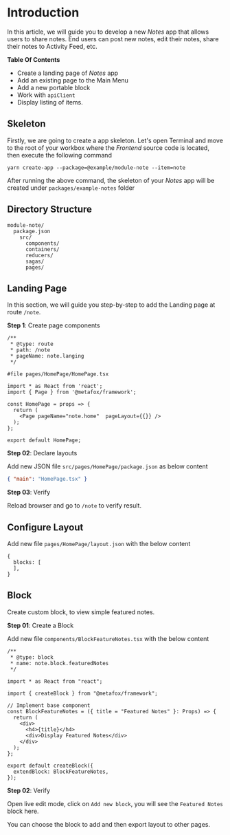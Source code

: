 # Introduction

In this article, we will guide you to develop a new _Notes_ app that allows users to share notes. End users can post new notes, edit their notes, share their notes to Activity Feed, etc.

**Table Of Contents**

- Create a landing page of _Notes_ app
- Add an existing page to the Main Menu
- Add a new portable block
- Work with `apiClient`
- Display listing of items.

## Skeleton

Firstly, we are going to create a app skeleton. Let's open Terminal and move to the root of your workbox where the _Frontend_ source code is located, then execute the following command

```shell script
yarn create-app --package=@example/module-note --item=note
```

After running the above command, the skeleton of your _Notes_ app will be created under `packages/example-notes` folder

## Directory Structure

```text
module-note/
  package.json
    src/
      components/
      containers/
      reducers/
      sagas/
      pages/
```

## Landing Page

In this section, we will guide you step-by-step to add the Landing page at route `/note`.

**Step 1**: Create page components

```tsx
/**
 * @type: route
 * path: /note
 * pageName: note.langing
 */

#file pages/HomePage/HomePage.tsx

import * as React from 'react';
import { Page } from '@metafox/framework';

const HomePage = props => {
  return (
    <Page pageName="note.home"  pageLayout={{}} />
  );
};

export default HomePage;
```

**Step 02**: Declare layouts

Add new JSON file `src/pages/HomePage/package.json` as below content

```json
{ "main": "HomePage.tsx" }
```

**Step 03**: Verify

Reload browser and go to `/note` to verify result.

## Configure Layout

Add new file `pages/HomePage/layout.json` with the below content

```tsx
{
  blocks: [
  ],
}
```

## Block

Create custom block, to view simple featured notes.

**Step 01**: Create a Block

Add new file `components/BlockFeatureNotes.tsx` with the below content

```tsx
/**
 * @type: block
 * name: note.block.featuredNotes
 */

import * as React from "react";

import { createBlock } from "@metafox/framework";

// Implement base component
const BlockFeatureNotes = ({ title = "Featured Notes" }: Props) => {
  return (
    <div>
      <h4>{title}</h4>
      <div>Display Featured Notes</div>
    </div>
  );
};

export default createBlock({
  extendBlock: BlockFeatureNotes,
});
```

**Step 02**: Verify

Open live edit mode, click on `Add new block`, you will see the `Featured Notes` block here.

You can choose the block to add and then export layout to other pages.

